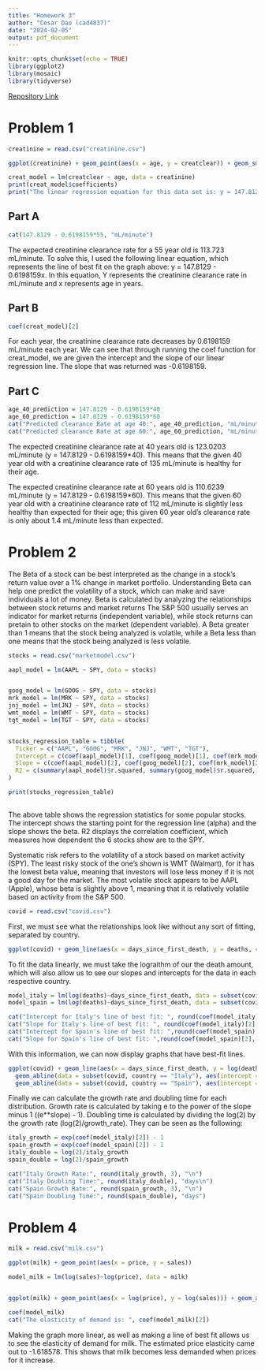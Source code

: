 ```yaml
---
title: "Homework 3"
author: "Cesar Dao (cad4837)"
date: "2024-02-05"
output: pdf_document
---
```



```r
knitr::opts_chunk$set(echo = TRUE)
library(ggplot2)
library(mosaic)
library(tidyverse)
```

[Repository Link](https://github.com/cedaco/SDS315_HW3)


# Problem 1
```r
creatinine = read.csv("creatinine.csv")

ggplot(creatinine) + geom_point(aes(x = age, y = creatclear)) + geom_smooth(aes(x=age, y=creatclear), method='lm') + labs(x = "Age (years)", y = "Creatinine Clearance Rate (mL/min)", title = "Creatinine Clearance Rate With Respect to Age")

creat_model = lm(creatclear ~ age, data = creatinine)
print(creat_model$coefficients)
print("The linear regression equation for this data set is: y = 147.8129 - 0.6198159x")

```

## Part A
```r
cat(147.8129 - 0.6198159*55, "mL/minute")
```
The expected creatinine clearance rate for a 55 year old is 113.723 mL/minute. To solve this, I used the following linear equation, which represents the line of best fit on the graph above: y = 147.8129 - 0.6198159x. In this equation, Y represents the creatinine clearance rate in mL/minute and x represents age in years.

## Part B
```r
coef(creat_model)[2]
```

For each year, the creatinine clearance rate decreases by 0.6198159 mL/minute each year. We can see that through running the coef function for creat_model, we are given the intercept and the slope of our linear regression line. The slope that was returned was -0.6198159.

## Part C
```r
age_40_prediction = 147.8129 - 0.6198159*40
age_60_prediction = 147.8129 - 0.6198159*60
cat("Predicted clearance Rate at age 40:", age_40_prediction, "mL/minute\n")
cat("Predicted clearance Rate at age 60:", age_60_prediction, "mL/minute")
```

The expected creatinine clearance rate at 40 years old is 123.0203 mL/minute (y = 147.8129 - 0.6198159*40). This means that the given 40 year old with a creatinine clearance rate of 135 mL/minute is healthy for their age.

The expected creatinine clearance rate at 60 years old is 110.6239 mL/minute (y = 147.8129 - 0.6198159*60). This means that the given 60 year old with a creatinine clearance rate of 112 mL/minute is slightly less healthy than expected for their age; this given 60 year old's clearance rate is only about 1.4 mL/minute less than expected.

# Problem 2
The Beta of a stock can be best interpreted as the change in a stock's return value over a 1% change in market portfolio. Understanding Beta can help one predict the volatility of a stock, which can make and save individuals a lot of money. Beta is calculated by analyzing the relationships between stock returns and market returns The S&P 500 usually serves an indicator for market returns (independent variable), while stock returns can pretain to other stocks on the market (dependent variable). A Beta greater than 1 means that the stock being analyzed is volatile, while a Beta less than one means that the stock being analyzed is less volatile.

```r
stocks = read.csv("marketmodel.csv")

aapl_model = lm(AAPL ~ SPY, data = stocks)


goog_model = lm(GOOG ~ SPY, data = stocks)
mrk_model = lm(MRK ~ SPY, data = stocks)
jnj_model = lm(JNJ ~ SPY, data = stocks)
wmt_model = lm(WMT ~ SPY, data = stocks)
tgt_model = lm(TGT ~ SPY, data = stocks)


stocks_regression_table = tibble(
  Ticker = c("AAPL", "GOOG", "MRK", "JNJ", "WMT", "TGT"),
  Intercept = c(coef(aapl_model)[1], coef(goog_model)[1], coef(mrk_model)[1], coef(jnj_model)[1], coef(wmt_model)[1], coef(tgt_model)[1]),
  Slope = c(coef(aapl_model)[2], coef(goog_model)[2], coef(mrk_model)[2], coef(jnj_model)[2], coef(wmt_model)[2], coef(tgt_model)[2]),
  R2 = c(summary(aapl_model)$r.squared, summary(goog_model)$r.squared, summary(mrk_model)$r.squared, summary(jnj_model)$r.squared, summary(wmt_model)$r.squared, summary(tgt_model)$r.squared)
)

print(stocks_regression_table)
                                     

```
The above table shows the regression statistics for some popular stocks. The intercept shows the starting point for the regression line (alpha) and the slope shows the beta. R2 displays the correlation coefficient, which measures how dependent the 6 stocks show are to the SPY.

Systematic risk refers to the volatility of a stock based on market activity (SPY). The least risky stock of the one's shown is WMT (Walmart), for it has the lowest beta value, meaning that investors will lose less money if it is not a good day for the market. The most volatile stock appears to be AAPL (Apple), whose beta is slightly above 1, meaning that it is relatively volatile based on activity from the S&P 500.

```r
covid = read.csv("covid.csv")
```
First, we must see what the relationships look like without any sort of fitting, separated by country.
```r
ggplot(covid) + geom_line(aes(x = days_since_first_death, y = deaths, color = country)) + facet_wrap(.~country) + labs(title = "COVID Deaths Over Time In Italy And Spain", x = "Days Passed Since First Death", y = "Deaths")
```
To fit the data linearly, we must take the lograithm of our the death amount, which will also allow us to see our slopes and intercepts for the data in each respective country.
```r
model_italy = lm(log(deaths)~days_since_first_death, data = subset(covid, country == "Italy"))
model_spain = lm(log(deaths)~days_since_first_death, data = subset(covid, country == "Spain"))

cat("Intercept for Italy's line of best fit: ", round(coef(model_italy)[1], 3), "\n")
cat("Slope for Italy's line of best fit: ", round(coef(model_italy)[2], 3), "\n")
cat("Intercept for Spain's line of best fit: ",round(coef(model_spain)[1], 3), "\n")
cat("Slope for Spain's line of best fit: ",round(coef(model_spain)[2], 3))

```
With this information, we can now display graphs that have best-fit lines.

```r
ggplot(covid) + geom_line(aes(x = days_since_first_death, y = log(deaths), col = country)) + facet_wrap(.~country) +   
  geom_abline(data = subset(covid, country == "Italy"), aes(intercept = coef(model_italy)[1], slope = coef(model_italy)[2]), color = "black") +
  geom_abline(data = subset(covid, country == "Spain"), aes(intercept = coef(model_spain)[1], slope = coef(model_spain)[2]), color = "black") + labs(title = "Fitted Graphs For COVID Deaths Over Time In Italy And Spain", x = "Days Passed Since First Death", y = "Deaths (log(deaths))")
```
Finally we can calculate the growth rate and doubling time for each distribution. Growth rate is calculated by taking e to the power of the slope minus 1 ((e**slope) - 1). Doubling time is calculated by dividing the log(2) by the growth rate (log(2)/growth_rate). They can be seen as the following:
```r
italy_growth = exp(coef(model_italy)[2]) - 1
spain_growth = exp(coef(model_spain)[2]) - 1
italy_double = log(2)/italy_growth
spain_double = log(2)/spain_growth

cat("Italy Growth Rate:", round(italy_growth, 3), "\n")
cat("Italy Doubling Time:", round(italy_double), "days\n")
cat("Spain Growth Rate:", round(spain_growth, 3), "\n")
cat("Spain Doubling Time:", round(spain_double), "days")
```

# Problem 4
```r
milk = read.csv("milk.csv")

ggplot(milk) + geom_point(aes(x = price, y = sales))

model_milk = lm(log(sales)~log(price), data = milk)


ggplot(milk) + geom_point(aes(x = log(price), y = log(sales))) + geom_abline(aes(intercept = coef(model_milk)[1], slope = coef(model_milk)[2] ))

coef(model_milk)
cat("The elasticity of demand is: ", coef(model_milk)[2])
```
Making the graph more linear, as well as making a line of best fit allows us to see the elasticity of demand for milk. The estimated price elasticity came out to -1.618578. This shows that milk becomes less demanded when prices for it increase.